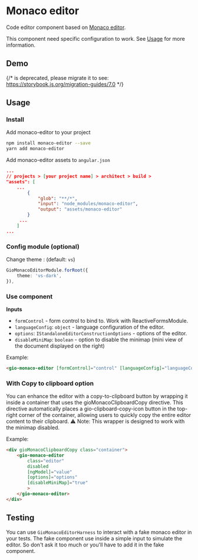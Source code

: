 
<Meta of={ReadmeStories} />

# Monaco editor

Code editor component based on [Monaco editor](https://microsoft.github.io/monaco-editor/).

This component need specific configuration to work. See [Usage](#usage) for more information.

## Demo

{/* <Story id="components-monaco-editor--default" /> is deprecated, please migrate it to <Story of={referenceToStory} /> see: https://storybook.js.org/migration-guides/7.0 */}

<Story id="components-monaco-editor--default" />

## Usage

### Install

Add monaco-editor to your project

```bash
npm install monaco-editor --save
yarn add monaco-editor
```

Add monaco-editor assets to `angular.json`

```json
...
// projects > [your project name] > architect > build >
"assets": [
    ...
        {
            "glob": "**/*",
            "input": "node_modules/monaco-editor",
            "output": "assets/monaco-editor"
        }
     ...
    ]
...
```

### Config module (optional)

Change theme : (default: `vs`)

```typescript
GioMonacoEditorModule.forRoot({
    theme: 'vs-dark',
}),
```

### Use component

**Inputs**

* `formControl` - form control to bind to. Work with ReactiveFormsModule.
* `languageConfig`: `object` - language configuration of the editor.
* `options`: `IStandaloneEditorConstructionOptions` - options of the editor.
* `disableMiniMap`: `boolean` - option to disable the minimap (mini view of the document displayed on the right)

Example:

```html
<gio-monaco-editor [formControl]="control" [languageConfig]="languageConfig" [disableMiniMap]="disbaleMiniMap"></gio-monaco-editor>
```

### With Copy to clipboard option

You can enhance the editor with a copy-to-clipboard button by wrapping it inside a container that uses the gioMonacoClipboardCopy directive.
This directive automatically places a gio-clipboard-copy-icon button in the top-right corner of the container, allowing users to quickly copy the entire editor content to their clipboard.
⚠️ Note: This wrapper is designed to work with the minimap disabled.

Example:
```html
<div gioMonacoClipboardCopy class="container">
    <gio-monaco-editor
        class="editor"
        disabled
        [ngModel]="value"
        [options]="options"
        [disableMiniMap]="true"
        >
    </gio-monaco-editor>
</div>
```

## Testing

You can use `GioMonacoEditorHarness` to interact with a fake monaco editor in your tests.
The fake component use inside a simple input to simulate the editor. So don't ask it too much or you'll have to add it in the fake component.
